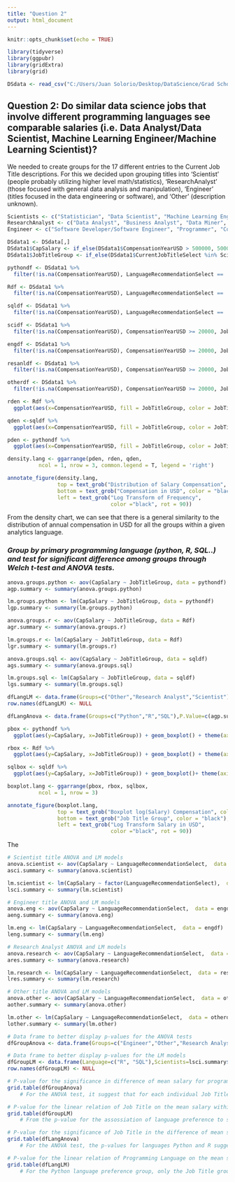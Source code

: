 ```yaml
---
title: "Question 2"
output: html_document
---
```


```r
knitr::opts_chunk$set(echo = TRUE)

library(tidyverse)
library(ggpubr)
library(gridExtra)
library(grid)

DSdata <- read_csv("C:/Users/Juan Solorio/Desktop/DataScience/Grad School/Classes/Data 557/557_Final_Project/Data/DataScienceData.csv")
```

## **Question 2: Do similar data science jobs that involve different programming languages see comparable salaries (i.e. Data Analyst/Data Scientist, Machine Learning Engineer/Machine Learning Scientist)?**

We needed to create groups for the 17 different entries to the Current Job Title descriptions. For this we decided upon grouping titles into 'Scientist' (people probably utilizing higher level math/statistics), 'ResearchAnalyst' (those focused with general data analysis and manipulation), 'Engineer' (titles focused in the data engineering or software), and 'Other' (description unknown).

```r

Scientists <- c("Statistician", "Data Scientist", "Machine Learning Engineer", "Predictive Modeler", "Scientist/Researcher")
ResearchAnalyst <- c("Data Analyst", "Business Analyst", "Data Miner", "Researcher")
Engineer <- c("Software Developer/Software Engineer", "Programmer", "Computer Scientist", "Operations Research Practitioner", "Engineer", "DBA/Database Engineer")

DSdata1 <- DSdata[,] 
DSdata1$CapSalary <- if_else(DSdata1$CompensationYearUSD > 500000, 500000, DSdata1$CompensationYearUSD)
DSdata1$JobTitleGroup <- if_else(DSdata1$CurrentJobTitleSelect %in% Scientists, "Scientist", if_else(DSdata1$CurrentJobTitleSelect %in% ResearchAnalyst,'ResearchAnalyst',if_else(DSdata1$CurrentJobTitleSelect %in% Engineer, 'Engineer', 'Other'))) 

```

```r

pythondf <- DSdata1 %>%
  filter(!is.na(CompensationYearUSD), LanguageRecommendationSelect == 'Python', CompensationYearUSD >= 20000)

Rdf <- DSdata1 %>%
  filter(!is.na(CompensationYearUSD), LanguageRecommendationSelect == 'R', CompensationYearUSD >= 20000)

sqldf <- DSdata1 %>%
  filter(!is.na(CompensationYearUSD), LanguageRecommendationSelect == 'SQL', CompensationYearUSD >= 20000)

scidf <- DSdata1 %>%
  filter(!is.na(CompensationYearUSD), CompensationYearUSD >= 20000, JobTitleGroup == 'Scientist', LanguageRecommendationSelect == c('SQL', 'Python', 'R'))

engdf <- DSdata1 %>%
  filter(!is.na(CompensationYearUSD), CompensationYearUSD >= 20000, JobTitleGroup == 'Engineer', LanguageRecommendationSelect == c('SQL', 'Python', 'R'))

resanldf <- DSdata1 %>%
  filter(!is.na(CompensationYearUSD), CompensationYearUSD >= 20000, JobTitleGroup == 'ResearchAnalyst' , LanguageRecommendationSelect == c('SQL', 'Python', 'R'))

otherdf <- DSdata1 %>%
  filter(!is.na(CompensationYearUSD), CompensationYearUSD >= 20000, JobTitleGroup == 'Other', LanguageRecommendationSelect == c('SQL', 'Python', 'R'))

```

```r

rden <- Rdf %>%
  ggplot(aes(x=CompensationYearUSD, fill = JobTitleGroup, color = JobTitleGroup))+ geom_density(alpha = .3) + scale_x_log10() + ggtitle('R') + theme(axis.title.x=element_blank(), axis.title.y = element_blank())

qden <-sqldf %>%
  ggplot(aes(x=CompensationYearUSD, fill = JobTitleGroup, color = JobTitleGroup))+ geom_density(alpha = .3) + scale_x_log10() + ggtitle('SQL') + theme(axis.title.x=element_blank(), axis.title.y = element_blank())

pden <- pythondf %>%
  ggplot(aes(x=CompensationYearUSD, fill = JobTitleGroup, color = JobTitleGroup))+ geom_density(alpha = .3) + scale_x_log10() + ggtitle("Python") +theme(axis.title.x=element_blank(), axis.title.y = element_blank())

density.lang <- ggarrange(pden, rden, qden,
          ncol = 1, nrow = 3, common.legend = T, legend = 'right')

annotate_figure(density.lang, 
                top = text_grob("Distribution of Salary Compensation", color = "black", face = "bold", size = 14),
                bottom = text_grob("Compensation in USD", color = "black"),
                left = text_grob("Log Transform of Frequency", 
                                 color ="black", rot = 90))

```

From the density chart, we can see that there is a general similarity to the distribution of annual compensation in USD for all the groups within a given analytics language.

### *Group by primary programming language (python, R, SQL..) and test for significant difference among groups through Welch t-test and ANOVA tests. *

```r

anova.groups.python <- aov(CapSalary ~ JobTitleGroup, data = pythondf)
agp.summary <- summary(anova.groups.python)

lm.groups.python <- lm(CapSalary ~ JobTitleGroup, data = pythondf)
lgp.summary <- summary(lm.groups.python)

anova.groups.r <- aov(CapSalary ~ JobTitleGroup, data = Rdf)
agr.summary <- summary(anova.groups.r)

lm.groups.r <- lm(CapSalary ~ JobTitleGroup, data = Rdf)
lgr.summary <- summary(lm.groups.r)

anova.groups.sql <- aov(CapSalary ~ JobTitleGroup, data = sqldf)
ags.summary <- summary(anova.groups.sql)

lm.groups.sql <- lm(CapSalary ~ JobTitleGroup, data = sqldf)
lgs.summary <- summary(lm.groups.sql)

dfLangLM <- data.frame(Groups=c("Other","Research Analyst","Scientist"),Python=lgp.summary$coefficients[c(2:4),c(4)],R=lgr.summary$coefficients[c(2:4),c(4)], SQL=lgs.summary$coefficients[c(2:4),c(4)])
row.names(dfLangLM) <- NULL

dfLangAnova <- data.frame(Groups=c("Python","R","SQL"),P.Value=c(agp.summary[[1]][["Pr(>F)"]][[1]],agr.summary[[1]][["Pr(>F)"]][[1]],ags.summary[[1]][["Pr(>F)"]][[1]]))

pbox <- pythondf %>%
  ggplot(aes(y=CapSalary, x=JobTitleGroup)) + geom_boxplot() + theme(axis.title.x=element_blank(), axis.title.y = element_blank()) + scale_y_log10()

rbox <- Rdf %>%
  ggplot(aes(y=CapSalary, x=JobTitleGroup)) + geom_boxplot() + theme(axis.title.x=element_blank(), axis.title.y = element_blank()) + scale_y_log10()

sqlbox <- sqldf %>%
  ggplot(aes(y=CapSalary, x=JobTitleGroup)) + geom_boxplot()+ theme(axis.title.x=element_blank(), axis.title.y = element_blank()) + scale_y_log10()

boxplot.lang <- ggarrange(pbox, rbox, sqlbox,
          ncol = 1, nrow = 3) 

annotate_figure(boxplot.lang, 
                top = text_grob("Boxplot log(Salary) Compensation", color = "black", face = "bold", size = 14),
                bottom = text_grob("Job Title Group", color = "black"),
                left = text_grob("Log Transform Salary in USD", 
                                 color ="black", rot = 90))

```

The 

```r
# Scientist title ANOVA and LM models
anova.scientist <- aov(CapSalary ~ LanguageRecommendationSelect,  data = scidf)
asci.summary <- summary(anova.scientist)

lm.scientist <- lm(CapSalary ~ factor(LanguageRecommendationSelect),  data = scidf)
lsci.summary <- summary(lm.scientist)

# Engineer title ANOVA and LM models
anova.eng <- aov(CapSalary ~ LanguageRecommendationSelect,  data = engdf)
aeng.summary <- summary(anova.eng)

lm.eng <- lm(CapSalary ~ LanguageRecommendationSelect,  data = engdf)
leng.summary <- summary(lm.eng)

# Research Analyst ANOVA and LM models
anova.research <- aov(CapSalary ~ LanguageRecommendationSelect,  data = resanldf)
ares.summary <- summary(anova.research)

lm.research <- lm(CapSalary ~ LanguageRecommendationSelect,  data = resanldf)
lres.summary <- summary(lm.research)

# Other title ANOVA and LM models
anova.other <- aov(CapSalary ~ LanguageRecommendationSelect,  data = otherdf)
aother.summary <- summary(anova.other)

lm.other <- lm(CapSalary ~ LanguageRecommendationSelect,  data = otherdf)
lother.summary <- summary(lm.other)

# Data frame to better display p-values for the ANOVA tests
dfGroupAnova <- data.frame(Groups=c("Engineer","Other","Research Analyst","Scientist"),P.Value=c(aeng.summary[[1]][["Pr(>F)"]][[1]],aother.summary[[1]][["Pr(>F)"]][[1]],ares.summary[[1]][["Pr(>F)"]][[1]],asci.summary[[1]][["Pr(>F)"]][[1]]))

# Data frame to better display p-values for the LM models
dfGroupLM <- data.frame(Language=c("R", "SQL"),Scientists=lsci.summary$coefficients[c(2:3),c(4)],Engineer=leng.summary$coefficients[c(2:3),c(4)],Research.Analyst=lres.summary$coefficients[c(2:3),c(4)],Other=lother.summary$coefficients[c(2:3),c(4)])
row.names(dfGroupLM) <- NULL

```

```r
# P-value for the significance in difference of mean salary for programming language
grid.table(dfGroupAnova)
    # For the ANOVA test, it suggest that for each individual Job Title, only the Scientist title had enough evidence to reject the null hypothesis of equal mean salary for each language of choise.

# P-value for the linear relation of Job Title on the mean salary within same language users
grid.table(dfGroupLM)
    # From the p-value for the assossiation of language preference to salary of Job title, only R shows enough statistical significance on for the association of Language preference to mean salary among the Scientist Job Title group.

# P-value for the significance of Job Title in the difference of mean salary for a programming language
grid.table(dfLangAnova)
    # For the ANOVA test, the p-values for languages Python and R suggest there is strong evidence to reject the null hypothesis of no difference in the mean salary for a language between Job Title groups.

# P-value for the linear relation of Programming Language on the mean salary within Job Title Groups 
grid.table(dfLangLM)
    # For the Python language preference group, only the Job Title groups of Other and Research Analyst show statistical signigicance in the effect of Job title to the mean salary for python language preference. In the R group, only Job title Other shows statistical significance for the effect of Job title on the mean salary for R language preference. For SQL, the is no statistical significance for the effect of effect of Job title on the mean salary of the language preference.

```